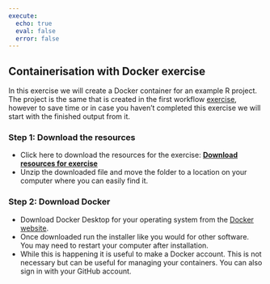 ```yaml
---
execute:
  echo: true
  eval: false
  error: false
---
```


## Containerisation with Docker exercise

In this exercise we will create a Docker container for an example R project. The project is the same that is created in the first workflow [exercise](@sec-Rproj_zenodo_exercise), however to save time or in case you haven't completed this exercise we will start with the finished output from it.

### Step 1: Download the resources

-   Click here to download the resources for the exercise: <a href="https://www.example.com/example.zip" class="download"><i class="fa fa-download"></i> <b>Download resources for exercise</b></a>
-   Unzip the downloaded file and move the folder to a location on your computer where you can easily find it.

### Step 2: Download Docker

-   Download Docker Desktop for your operating system from the [Docker website](https://www.docker.com/products/docker-desktop).
-   Once downloaded run the installer like you would for other software. You may need to restart your computer after installation.
-   While this is happening it is useful to make a Docker account. This is not necessary but can be useful for managing your containers. You can also sign in with your GitHub account.

